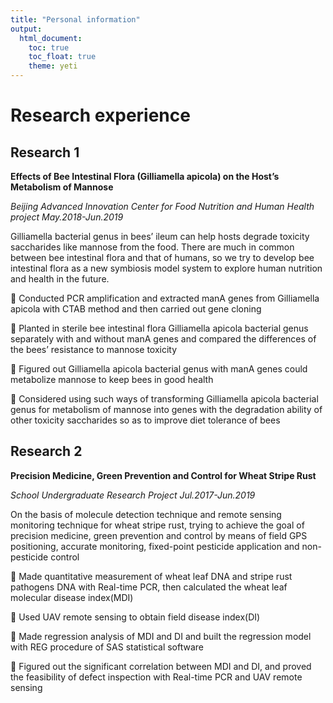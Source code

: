 ```yaml
---
title: "Personal information"
output: 
  html_document:
    toc: true
    toc_float: true
    theme: yeti
---
```

# Research experience

## Research 1

**Effects of Bee Intestinal Flora (Gilliamella apicola) on the Host’s Metabolism of Mannose**

*Beijing Advanced Innovation Center for Food Nutrition and Human Health project*        *May.2018-Jun.2019*

Gilliamella bacterial genus in bees’ ileum can help hosts degrade toxicity saccharides like mannose from the food. There are much in common between bee intestinal flora and that of humans, so we try to develop bee intestinal flora as a new symbiosis model system to explore human nutrition and health in the future.

	Conducted PCR amplification and extracted manA genes from Gilliamella apicola with CTAB method and then carried out gene cloning

	Planted in sterile bee intestinal flora Gilliamella apicola bacterial genus separately with and without manA genes and compared the differences of the bees’ resistance to mannose toxicity

	Figured out Gilliamella apicola bacterial genus with manA genes could metabolize mannose to keep bees in good health

	Considered using such ways of transforming Gilliamella apicola bacterial genus for metabolism of mannose into genes with the degradation ability of other toxicity saccharides so as to improve diet tolerance of bees

## Research 2 

**Precision Medicine, Green Prevention and Control for Wheat Stripe Rust**

*School Undergraduate Research Project*                                                *Jul.2017-Jun.2019*

On the basis of molecule detection technique and remote sensing monitoring technique for wheat stripe rust, trying to achieve the goal of precision medicine, green prevention and control by means of field GPS positioning, accurate monitoring, fixed-point pesticide application and non-pesticide control

	Made quantitative measurement of wheat leaf DNA and stripe rust pathogens DNA with Real-time PCR, then calculated the wheat leaf molecular disease index(MDI)

	Used UAV remote sensing to obtain field disease index(DI) 

	Made regression analysis of MDI and DI and built the regression model with REG procedure of SAS statistical software

	Figured out the significant correlation between MDI and DI, and proved the feasibility of defect inspection with Real-time PCR and UAV remote sensing
